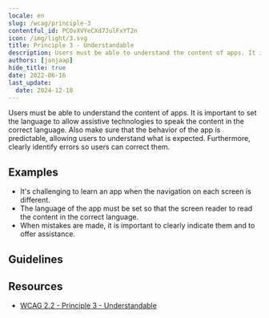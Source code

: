 ```yaml
---
locale: en
slug: /wcag/principle-3
contentful_id: PCOvXVYeCXd7JulFxYT2n
icon: /img/light/3.svg
title: Principle 3 - Understandable
description: Users must be able to understand the content of apps. It is important to set the language to allow assistive technologies to speak the content in the correct language. Also make sure that the behavior of the app is predictable, allowing users to understand what is expected. Furthermore, clearly identify errors so users can correct them.
authors: [janjaap]
hide_title: true
date: 2022-06-16
last_update:
  date: 2024-12-18
---
```


<Hero
  title="Understandable"
  image="/img/light/3.svg"
  alt="WCAG 3 icon"
  prefix="Principle 3"
/>

Users must be able to understand the content of apps. It is important to set the language to allow assistive technologies to speak the content in the correct language. Also make sure that the behavior of the app is predictable, allowing users to understand what is expected. Furthermore, clearly identify errors so users can correct them.

## Examples

- It's challenging to learn an app when the navigation on each screen is different.
- The language of the app must be set so that the screen reader to read the content in the correct language.
- When mistakes are made, it is important to clearly indicate them and to offer assistance.

## Guidelines

<LinkList title="Guidelines" isHighlighted={true}>
  <LinkListItem
    url="/en/guidelines/wcag/guideline-3-1"
    title="Guideline 3.1 - Readable"
    label="Readable"
    description="Content must be readable, including for those using assistive technologies."
    image="/img/light/3.1.svg"
    alt="WCAG 3.1 icon"
  />
  <LinkListItem
    url="/en/guidelines/wcag/guideline-3-2"
    title="Guideline 3.2 - Predictable"
    label="Predictable"
    description="It must be predictable what happens after executing an action."
    image="/img/light/3.2.svg"
    alt="WCAG 3.2 icon"
  />
  <LinkListItem
    url="/en/guidelines/wcag/guideline-3-3"
    title="Guideline 3.3 - Input Assistance"
    label="Input Assistance"
    description="Include assistance when requesting input to allow everyone to input correct information."
    image="/img/light/3.3.svg"
    alt="WCAG 3.3 icon"
  />
</LinkList>

## Resources

- [WCAG 2.2 - Principle 3 - Understandable](https://www.w3.org/TR/WCAG22/#understandable)
